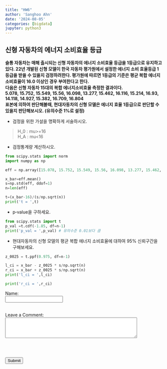 ```yaml
---
title: "HW6"
author: 'Sanghoo Ahn'
date: '2024-08-05'
categories: [bigdata]
jupyter: python3
---
```


## 신형 자동차의 에너지 소비효율 등급

**슬통 자동차는 매해 출시되는 신형 자동차의 에너지 소비효율 등급을 1등급으로 유지하고 있다. 22년 개발된 신형 모델이 한국 자동차 평가원에서 설정한 에너지 소비 효율등급 1등급을 받을 수 있을지 검정하려한다. 평가원에 따르면 1등급의 기준은 평균 복합 에너지 소비효율이 16.0 이상인 경우 부여한다고 한다.**  
**다음은 신형 자동차 15대의 복합 에너지소비효율 측정한 결과이다.**  
**5.078, 15.752, 15.549, 15.56, 16.098, 13.277, 15.462, 16.116, 15.214, 16.93, 14.118, 14.927, 15.382, 16.709, 16.804**  
**표본에 의하여 판단해볼때, 현대자동차의 신형 모델은 에너지 효율 1등급으로 판단할 수 있을지 판단해보시오. (유의수준 1%로 설정)**
 
- 검정을 위한 가설을 명확하게 서술하시오.

> H_0 : mu>=16  
  H_A : mu<16
    
- 검정통계량 계산하시오.
```python
from scipy.stats import norm
import numpy as np

eff = np.array([15.078, 15.752, 15.549, 15.56, 16.098, 13.277, 15.462, 16.116, 15.214, 16.93, 14.118, 14.927, 15.382, 16.709, 16.804])

x_bar=eff.mean()
s=np.std(eff, ddof=1)
n=len(eff)

t=(x_bar-16)/(s/np.sqrt(n))
print('t = ',t)
```
  

- p‑value을 구하세요.
```python
from scipy.stats import t
p_val =t.cdf(-1.85, df=n-1)
print('p_val = ',p_val) # 유의수준 0.01보다 큼
```
  

- 현대자동차의 신형 모델의 평균 복합 에너지 소비효율에 대하여 95% 신뢰구간을 구해보세요.
```python
z_0025 = t.ppf(0.975, df=n-1)

l_ci = x_bar - z_0025 * s/np.sqrt(n)
r_ci = x_bar + z_0025 * s/np.sqrt(n)
print('l_ci = ',l_ci)
```
```python
print('r_ci = ',r_ci)

```

  
<form id="comment-form">
    <label for="name">Name:</label><br>
    <input type="text" id="name" name="name" required><br><br>
    
    <label for="comment">Leave a Comment:</label><br>
    <textarea id="comment" name="comment" rows="4" cols="50" required></textarea><br><br>
    
    <input type="submit" value="Submit">
</form>

<div id="comments-section">

</div>

<script>
    // Function to handle form submission
    document.getElementById('comment-form').addEventListener('submit', function(e) {
        e.preventDefault();
        
        var name = document.getElementById('name').value;
        var commentText = document.getElementById('comment').value;

        // Display the new comment
        var commentHTML = `
            <div class="comment">
                <p><strong>${name}</strong> says:</p>
                <p>${commentText}</p>
            </div>
        `;
        document.getElementById('comments-section').innerHTML += commentHTML;
        document.getElementById('name').value = ''; // Clear the name input
        document.getElementById('comment').value = ''; // Clear the textarea
    });
</script>